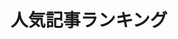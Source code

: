 ---
title: "人気記事ランキング"
description: "よく読まれている人気記事をランキング形式でお届け"
blocks:
  - name: "HEADER"
    title: "人気記事ランキング"
---